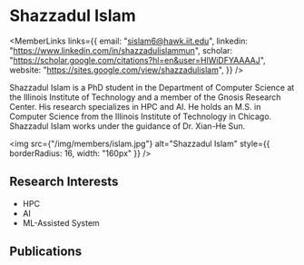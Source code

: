 
# Shazzadul Islam

<div style={{display: 'flex', flexDirection: 'row'}}>

<div style={{flex: 1, display: 'flex', flexDirection: 'column'}}>

<MemberLinks
  links={{
    email: "sislam6@hawk.iit.edu",
    linkedin: "https://www.linkedin.com/in/shazzadulislammun",
    scholar: "https://scholar.google.com/citations?hl=en&user=HlWiDFYAAAAJ",
    website: "https://sites.google.com/view/shazzadulislam",
  }}
/>

Shazzadul Islam is a PhD student in the Department of Computer Science at  the Illinois Institute of Technology and a member of the Gnosis Research Center.  His research specializes in HPC and AI. He holds an M.S. in Computer Science from  the Illinois Institute of Technology in Chicago. Shazzadul Islam works under the  guidance of Dr. Xian-He Sun.

</div>

<div style={{paddingLeft: 32}}>

<img
  src={"/img/members/islam.jpg"}
  alt="Shazzadul Islam"
  style={{ borderRadius: 16, width: "160px" }}
/>

</div>

</div>

## Research Interests

- HPC
- AI
- ML-Assisted System

## Publications

<MemberPublications authorShortName="S. Islam" />
